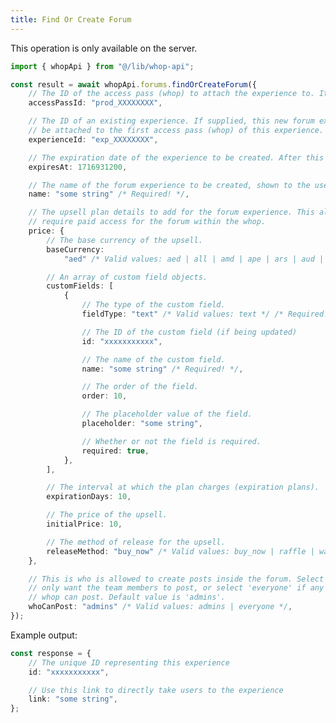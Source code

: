 ```yaml
---
title: Find Or Create Forum
---
```

<Note>This operation is only available on the server.</Note>
```typescript
import { whopApi } from "@/lib/whop-api";

const result = await whopApi.forums.findOrCreateForum({
	// The ID of the access pass (whop) to attach the experience to. It looks like prod_xxxx.
	accessPassId: "prod_XXXXXXXX",

	// The ID of an existing experience. If supplied, this new forum experience will
	// be attached to the first access pass (whop) of this experience. It looks like exp_xxxx.
	experienceId: "exp_XXXXXXXX",

	// The expiration date of the experience to be created. After this timestamp, the experience is deleted.
	expiresAt: 1716931200,

	// The name of the forum experience to be created, shown to the user on the UI.
	name: "some string" /* Required! */,

	// The upsell plan details to add for the forum experience. This allows you to
	// require paid access for the forum within the whop.
	price: {
		// The base currency of the upsell.
		baseCurrency:
			"aed" /* Valid values: aed | all | amd | ape | ars | aud | bam | bgn | bhd | bob | brl | bsd | cad | chf | clp | cop | crc | czk | dkk | dop | dzd | egp | etb | eth | eur | gbp | ghs | gmd | gtq | gyd | hkd | huf | idr | ils | inr | jmd | jod | jpy | kes | khr | krw | kwd | lkr | mad | mdl | mga | mkd | mnt | mop | mur | mxn | myr | nad | ngn | nok | nzd | omr | pen | php | pkr | pln | pyg | qar | ron | rsd | rub | rwf | sar | sek | sgd | thb | tnd | try | ttd | twd | tzs | usd | uyu | uzs | vnd | xcd | xof | zar */,

		// An array of custom field objects.
		customFields: [
			{
				// The type of the custom field.
				fieldType: "text" /* Valid values: text */ /* Required! */,

				// The ID of the custom field (if being updated)
				id: "xxxxxxxxxxx",

				// The name of the custom field.
				name: "some string" /* Required! */,

				// The order of the field.
				order: 10,

				// The placeholder value of the field.
				placeholder: "some string",

				// Whether or not the field is required.
				required: true,
			},
		],

		// The interval at which the plan charges (expiration plans).
		expirationDays: 10,

		// The price of the upsell.
		initialPrice: 10,

		// The method of release for the upsell.
		releaseMethod: "buy_now" /* Valid values: buy_now | raffle | waitlist */,
	},

	// This is who is allowed to create posts inside the forum. Select 'admin' if you
	// only want the team members to post, or select 'everyone' if any member of the
	// whop can post. Default value is 'admins'.
	whoCanPost: "admins" /* Valid values: admins | everyone */,
});

```

Example output:

```typescript
const response = {
	// The unique ID representing this experience
	id: "xxxxxxxxxxx",

	// Use this link to directly take users to the experience
	link: "some string",
};

```
